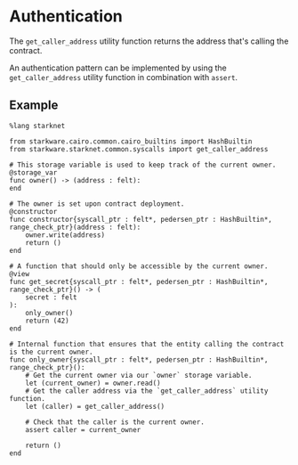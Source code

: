 # Authentication

The `get_caller_address` utility function returns the address that's calling the contract.

An authentication pattern can be implemented by using the `get_caller_address` utility function in combination with `assert`.

## Example

```cairo
%lang starknet

from starkware.cairo.common.cairo_builtins import HashBuiltin
from starkware.starknet.common.syscalls import get_caller_address

# This storage variable is used to keep track of the current owner.
@storage_var
func owner() -> (address : felt):
end

# The owner is set upon contract deployment.
@constructor
func constructor{syscall_ptr : felt*, pedersen_ptr : HashBuiltin*, range_check_ptr}(address : felt):
    owner.write(address)
    return ()
end

# A function that should only be accessible by the current owner.
@view
func get_secret{syscall_ptr : felt*, pedersen_ptr : HashBuiltin*, range_check_ptr}() -> (
    secret : felt
):
    only_owner()
    return (42)
end

# Internal function that ensures that the entity calling the contract is the current owner.
func only_owner{syscall_ptr : felt*, pedersen_ptr : HashBuiltin*, range_check_ptr}():
    # Get the current owner via our `owner` storage variable.
    let (current_owner) = owner.read()
    # Get the caller address via the `get_caller_address` utility function.
    let (caller) = get_caller_address()

    # Check that the caller is the current owner.
    assert caller = current_owner

    return ()
end
```
